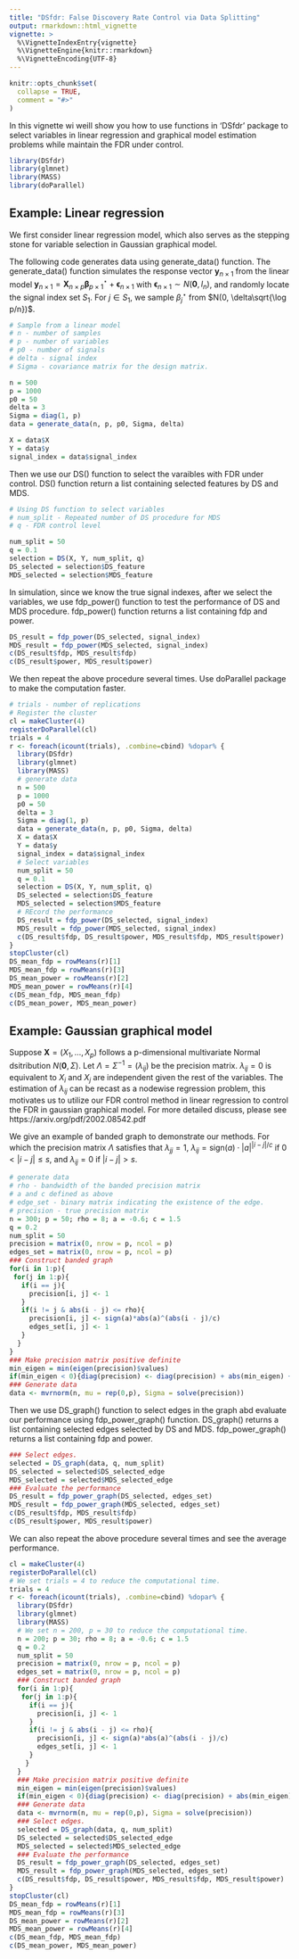```yaml
---
title: "DSfdr: False Discovery Rate Control via Data Splitting"
output: rmarkdown::html_vignette
vignette: >
  %\VignetteIndexEntry{vignette}
  %\VignetteEngine{knitr::rmarkdown}
  %\VignetteEncoding{UTF-8}
---
```


```r
knitr::opts_chunk$set(
  collapse = TRUE,
  comment = "#>"
)
```

In this vignette wi weill show you how to use functions in 'DSfdr' package to select variables in linear regression and graphical model estimation problems while maintain the FDR under control.

```r
library(DSfdr)
library(glmnet)
library(MASS)
library(doParallel)
```

## Example: Linear regression

We first consider linear regression model, which also serves as the stepping stone for variable selection in Gaussian graphical model.

The following code generates data using generate_data() function. The generate_data() function simulates the response vector $\mathbf y_{n\times 1}$ from the linear model $\mathbf y_{n\times 1} = \mathbf X_{n\times p}\mathbf\beta^\star_{p\times 1} + \mathbf\epsilon_{n\times 1}$ with $\mathbf\epsilon_{n\times 1}\sim N(\mathbf 0, I_n)$, and
 randomly locate the signal index set $S_1$. For $j\in S_1$, we sample $\beta^\star_j$ from $N(0, \delta\sqrt{\log p/n})$.
```r
# Sample from a linear model
# n - number of samples
# p - number of variables
# p0 - number of signals
# delta - signal index
# Sigma - covariance matrix for the design matrix.

n = 500
p = 1000
p0 = 50
delta = 3
Sigma = diag(1, p)
data = generate_data(n, p, p0, Sigma, delta)

X = data$X
Y = data$y
signal_index = data$signal_index
```

Then we use our DS() function to select the varaibles with FDR under control. DS() function return a list containing selected features by DS and MDS.
 
```r
# Using DS function to select variables
# num_split - Repeated number of DS procedure for MDS
# q - FDR control level

num_split = 50
q = 0.1
selection = DS(X, Y, num_split, q)
DS_selected = selection$DS_feature
MDS_selected = selection$MDS_feature
```

In simulation, since we know the true signal indexes, after we select the variables, we use fdp_power() function to test the performance of DS and MDS procedure. fdp_power() function returns a list containing fdp and power.

```r
DS_result = fdp_power(DS_selected, signal_index)
MDS_result = fdp_power(MDS_selected, signal_index)
c(DS_result$fdp, MDS_result$fdp)
c(DS_result$power, MDS_result$power)
```

We then repeat the above procedure several times. Use doParallel package to make the computation faster.
```r
# trials - number of replications
# Register the cluster
cl = makeCluster(4)
registerDoParallel(cl)
trials = 4
r <- foreach(icount(trials), .combine=cbind) %dopar% {
  library(DSfdr)
  library(glmnet)
  library(MASS)
  # generate data
  n = 500
  p = 1000
  p0 = 50
  delta = 3
  Sigma = diag(1, p)
  data = generate_data(n, p, p0, Sigma, delta)
  X = data$X
  Y = data$y
  signal_index = data$signal_index
  # Select variables
  num_split = 50
  q = 0.1
  selection = DS(X, Y, num_split, q)
  DS_selected = selection$DS_feature
  MDS_selected = selection$MDS_feature
  # REcord the performance
  DS_result = fdp_power(DS_selected, signal_index)
  MDS_result = fdp_power(MDS_selected, signal_index)
  c(DS_result$fdp, DS_result$power, MDS_result$fdp, MDS_result$power)
}
stopCluster(cl)
DS_mean_fdp = rowMeans(r)[1]
MDS_mean_fdp = rowMeans(r)[3]
DS_mean_power = rowMeans(r)[2]
MDS_mean_power = rowMeans(r)[4]
c(DS_mean_fdp, MDS_mean_fdp)
c(DS_mean_power, MDS_mean_power)

```

## Example: Gaussian  graphical model

Suppose $\mathbf X = (X_1,\ldots, X_p)$ follows a p-dimensional multivariate Normal dsitribution $N(\mathbf 0, \Sigma)$. Let $\Lambda = \Sigma^{-1} = (\lambda_{ij})$ be the precision matrix. $\lambda_{ij} = 0$ is equivalent to $X_i$ and $X_j$ are independent given the rest of the variables. The estimation of $\lambda_{ij}$ can be recast as a nodewise regression problem, this motivates us to utilize our FDR control method in linear regression to control the FDR in gaussian graphical model. For more detailed discuss, please see https://arxiv.org/pdf/2002.08542.pdf

We give an example of banded graph to demonstrate our methods. For which the precision matrix $\Lambda$ satisfies that $\lambda_{jj} = 1$, $\lambda_{ij} = \text{sign}(a)\cdot|a|^{|i - j|/c}$ if $0 < |i - j| \leq s$, and $\lambda_{ij} = 0$ if $|i - j| > s$.

```r
# generate data
# rho - bandwidth of the banded precision matrix
# a and c defined as above
# edge_set - binary matrix indicating the existence of the edge.
# precision - true precision matrix
n = 300; p = 50; rho = 8; a = -0.6; c = 1.5
q = 0.2
num_split = 50
precision = matrix(0, nrow = p, ncol = p)
edges_set = matrix(0, nrow = p, ncol = p)
### Construct banded graph
for(i in 1:p){
 for(j in 1:p){
   if(i == j){
     precision[i, j] <- 1
   }
   if(i != j & abs(i - j) <= rho){
     precision[i, j] <- sign(a)*abs(a)^(abs(i - j)/c)
     edges_set[i, j] <- 1
   }
  }
}
### Make precision matrix positive definite
min_eigen = min(eigen(precision)$values)
if(min_eigen < 0){diag(precision) <- diag(precision) + abs(min_eigen) + 0.005}
### Generate data
data <- mvrnorm(n, mu = rep(0,p), Sigma = solve(precision))
```

Then we use DS_graph() function to select edges in the graph abd evaluate our performance using fdp_power_graph() function.  DS_graph() returns a list containing selected edges selected by DS and MDS. fdp_power_graph() returns a list containing fdp and power.

```r
### Select edges.
selected = DS_graph(data, q, num_split)
DS_selected = selected$DS_selected_edge
MDS_selected = selected$MDS_selected_edge
### Evaluate the performance
DS_result = fdp_power_graph(DS_selected, edges_set)
MDS_result = fdp_power_graph(MDS_selected, edges_set)
c(DS_result$fdp, MDS_result$fdp)
c(DS_result$power, MDS_result$power)
```

We can also repeat the above procedure several times and see the average performance.

```r
cl = makeCluster(4)
registerDoParallel(cl)
# We set trials = 4 to reduce the computational time.
trials = 4
r <- foreach(icount(trials), .combine=cbind) %dopar% {
  library(DSfdr)
  library(glmnet)
  library(MASS)
  # We set n = 200, p = 30 to reduce the computational time.
  n = 200; p = 30; rho = 8; a = -0.6; c = 1.5
  q = 0.2
  num_split = 50
  precision = matrix(0, nrow = p, ncol = p)
  edges_set = matrix(0, nrow = p, ncol = p)
  ### Construct banded graph
  for(i in 1:p){
   for(j in 1:p){
     if(i == j){
       precision[i, j] <- 1
     }
     if(i != j & abs(i - j) <= rho){
       precision[i, j] <- sign(a)*abs(a)^(abs(i - j)/c)
       edges_set[i, j] <- 1
     }
    }
  }
  ### Make precision matrix positive definite
  min_eigen = min(eigen(precision)$values)
  if(min_eigen < 0){diag(precision) <- diag(precision) + abs(min_eigen) + 0.005}
  ### Generate data
  data <- mvrnorm(n, mu = rep(0,p), Sigma = solve(precision))
  ### Select edges.
  selected = DS_graph(data, q, num_split)
  DS_selected = selected$DS_selected_edge
  MDS_selected = selected$MDS_selected_edge
  ### Evaluate the performance
  DS_result = fdp_power_graph(DS_selected, edges_set)
  MDS_result = fdp_power_graph(MDS_selected, edges_set)
  c(DS_result$fdp, DS_result$power, MDS_result$fdp, MDS_result$power)
}
stopCluster(cl)
DS_mean_fdp = rowMeans(r)[1]
MDS_mean_fdp = rowMeans(r)[3]
DS_mean_power = rowMeans(r)[2]
MDS_mean_power = rowMeans(r)[4]
c(DS_mean_fdp, MDS_mean_fdp)
c(DS_mean_power, MDS_mean_power)
```






